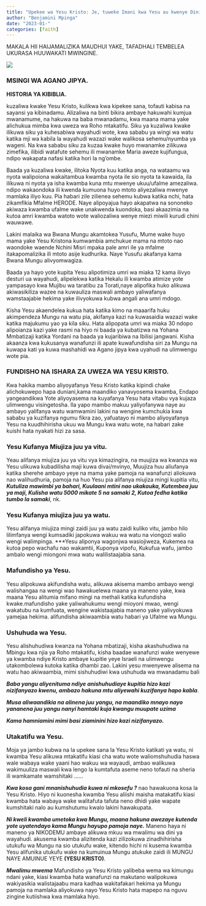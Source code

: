 ```yaml
---
title: "Upekee wa Yesu Kristo: Je, tuweke Imani kwa Yesu au kwenye Dini?"
author: "Benjamini Mpinga"
date: "2023-01-"
categories: [faith]
---
```



MAKALA HII HAIJAMALIZIKA MAUDHUI YAKE, TAFADHALI TEMBELEA UKURASA HUUWAKATI MWINGINE.

![](kitonga1.jpg)

### MSINGI WA AGANO JIPYA.

**HISTORIA YA KIBIBLIA.**

kuzaliwa kwake Yesu Kristo, kulikwa kwa kipekee sana, tofauti kabisa na sayansi ya kibinadamu. Alizaliwa na binti bikira ambaye hakuwahi kumjua mwanamume, na hakuwa na baba mwanadamu, kwa maana mama yake alichukua mimba kwa uweza wa Roho mtakatifu. Siku ya kuzaliwa kwake ilikuwa siku ya kuhesabiwa wayahudi wote, kwa sababu ya wingi wa watu katika mji wa kabila la wayahudi wazazi wake walikosa sehemu/nyumba ya wageni. Na kwa sababu siku za kuzaa kwake huyo mwanamke zilikuwa zimefika, ilibidi watafute sehemu ili mwanamke Maria aweze kujifungua, ndipo wakapata nafasi katika hori la ng'ombe.

Baada ya kuzaliwa kwake, ilitoka Nyota kuu katika anga, na wataamu wa nyota walipoiona wakaitambua kwamba nyota ile sio nyota ta kawaida, ila ilikuwa ni nyota ya isha kwamba kuna mtu mwenye ukuu/ufalme amezaliwa. ndipo wakaondoka ili kwenda kumuona huyo mtoto aliyezaliwa mwenye mamlaka iliyo kuu. Pia habari zile zilienea sehemu kubwa katika nchi, hata zikamfikia Mfalme HERODE. Naye alipoyajua hayo akapatwa na sononeko akiwaza kwamba ufalme wake unakwenda kuondoka, basi akaazimia na kutoa amri kwamba watoto wote waliozaliwa wenye miezi miwili kurudi chini wauwawe.

Lakini malaika wa Bwana Mungu akamtokea Yusufu, Mume wake huyo mama yake Yesu Kristona kumwambia amchukue mama na mtoto nao waondoke waende Nchini Misri mpaka pale amri ile ya mfalme itakapomalizika ili mtoto asije kudhurika. Naye Yusufu akafanya kama Bwana Mungu alivyomwagiza.

Baada ya hayo yote kupita Yesu alipotimiza umri wa miaka 12 kama ilivyo desturi ua wayahudi, alipelekwa katika Hekalu ili kwamba atimize yote yampasayo kwa Mujibu wa taratibu za Torati,naye alipofika huko alikuwa akiwasikiliza wazee na kuwauliza maswali ambayo yaliwafanya wamstaajabie hekima yake ilivyokuwa kubwa angali ana umri mdogo.

Kisha Yesu akaendelea kukua hata katika kimo na maaarifa huku akimpendeza Mungu na watu pia, akifanya kazi na kuwasaidia wazazi wake katika majukumu yao ya kila siku. Hata alipopata umri wa miaka 30 ndopo alipoianza kazi yake rasmi na hiyo ni baada ya kubatizwa na Yohana Mmbatizaji katika Yordani na baada ya kujaribiwa na Ibilisi jangwani. Kisha akaanza kwa kukusanya wanafunzi ili apate kuwafundisha siri za Mungu na kuwapa kati ya kuwa mashahidi wa Agano jipya kwa uyahudi na ulimwengu wote pia.

### FUNDISHO NA ISHARA ZA UWEZA WA YESU KRISTO.

Kwa hakika mambo aliyoyafanya Yesu Kristo katika kipindi chake alichokuwepo hapa duniani,kama maandiko yanavyosema kwamba, Endapo yangeandikwa Yote aliyoyasema na kuyafanya Yesu hata vitabu vya kujaza ulimwengu visingetosha. Ila yapo mambo makuu yaliyofanywa naye au ambayo yalifanya watu wamwamini lakini na wengine kumchukia kwa sababu ya kuzifanya ngumu fikra zao, yafuatayo ni mambo aliyoyafanya Yesu na kuudhihirisha ukuu wa Mungu kwa watu wote, na habari zake kuishi hata nyakati hizi za sasa.

### Yesu Kufanya Miujiza juu ya vitu.

Yeau alifanya miujiza juu ya vitu vya kimazingira, na muujiza wa kwanza wa Yesu ulikuwa kubadilisha maji kuwa divai/mvinyo, Muujiza huu aliufanya katika sherehe ambayo yeye na mama yake pamoja na wanafunzi aliokuwa nao walihudhuria, pamoja na huo Yesu pia alifanya miujiza mingi kupitia vitu, ***Kutuliza mawimbi ya bahari, Kuulaani mtini nao ukakauka, Kutembea juu ya maji, Kulisha watu 5000 mikate 5 na samaki 2, Kutoa fedha katika tumbo la samaki***, nk.

### Yesu Kufanya miujiza juu ya watu.

Yesu alifanya miujiza mingi zaidi juu ya watu zaidi kuliko vitu, jambo hilo lilimfanya wengi kumsadiki japokuwa wakuu wa watu na viongozi walio wengi walimpinga. ***Yesu aliponya wagonjwa wasiojiweza, Kukemea na kutoa pepo wachafu nao wakamtii, Kuponya vipofu, Kukufua wafu, jambo ambalo wengi miongoni mwa watu walilistaajabia sana.

### Mafundisho ya Yesu.

Yesu alipokuwa akifundisha watu, alikuwa akisema mambo ambayo wengi walishangaa na wengi wao hawakuelewa maana ya maneno yake, kwa maana Yesu alitumia mifano mingi na methali katika kufundisha kwake.mafundisho yake yaliwahukumu wengi mioyoni mwao, wengi wakatubu na kumfuata, wengine wakistaajabia maneno yake yalivyokuwa yamejaa hekima. alifundisha akiwaambia watu habari ya Ufalme wa Mungu.

### Ushuhuda wa Yesu.

Yesu alishuhudiwa kwanza na Yohana mbatizaji, kisha akashuhudiwa na Mbingu kwa njia ya Roho mtakatifu, kisha baadae wanafunzi wake wenyewe ya kwamba ndiye Kristo ambaye kupitie yeye Israeli na ulimwengu utakombolewa kutoka katika dhambi zao. Lakini yesu mwenyewe alisema na watu hao akiwaambia, mimi sishuhudiwi kwa ushuhuda wa mwanadamu bali 

***Baba yangu aliyenituma ndiye anishuhudiaye kupitia hizo kazi nizifanyazo kwenu, ambazo hakuna mtu aliyewahi kuzifanya hapo kabla***.

***Musa aliwaandikia na alinena juu yangu, na maandiko mnayo nayo yananena juu yangu nanyi hamtaki kuja kwangu muupate uzima***

***Kama hamniamini mimi basi ziaminini hizo kazi nizifanyazo.***

### Utakatifu wa Yesu.

Moja ya jambo kubwa na la upekee sana la Yesu Kristo katikati ya watu, ni kwamba Yesu alikuwa mtakatifu kiasi cha watu wote waliomshuhudia haswa wale wabaya wake yaani hao wakuu wa wayaudi, ambao walikuwa wakimuuliza maswali kwa lengo la kumtafuta aseme neno tofauti na sheria ili wamkamate wamshitaki ...... 

***Kwa kosa gani mnanishuhudia kuwa ni mkosefu ?*** nao hawakuona kosa la Yesu Kristo. Hiyo ni kuonesha kwamba Yesu aliishi maisha matakatifu kiasi kwamba hata wabaya wake walitafuta tafuta neno dhidi yake wapate kumshitaki nalo au kumshutumu kwalo lakini hawakupata.

***Ni kweli kwamba umetoka kwa Mungu, maana hakuna awezaye kutenda yote uyatendayo kama Mungu hayupo pamoja naye.*** Maneno haya ni maneno ya NIKODEMU ambaye alikuwa mkuu wa mwalimu wa dini ya wayahudi. akusema kwamba alizitenda kazi zilizokuwa zinadhihirisha utukufu wa Mungu na sio utukufu wake, kitendo hichi ni kusema kwamba Yesu alifunika utukufu wake na kumuinua Mungu atukuke zaidi ili MUNGU NAYE AMUINUE YEYE **(YESU KRISTO)**.

***Mwalimu mwema*** Mafundisho ya Yesu Kristo yalibeba wema wa kimungu ndani yake, kiasi kwamba hata wanafunzi na makutano walipokuwa wakiyasikia walistajaabu mara kadhaa wakitafakari hekima ya Mungu pamoja na mamlaka aliyokuwa nayo Yesu Kristo hata mapepo na nguvu zingine kutiishwa kwa mamlaka hiyo.



